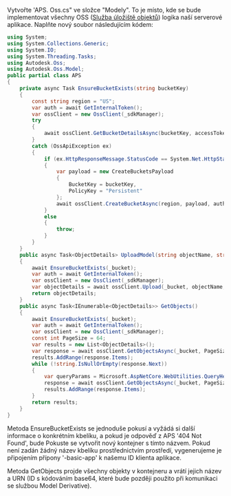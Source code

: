 Vytvořte 'APS. Oss.cs" ve složce "Modely". To je místo, kde se bude implementovat
všechny OSS ([Služba úložiště objektů](https://aps.autodesk.com/en/docs/data/v2/developers_guide/basics/#object-storage-service-oss))
logika naší serverové aplikace. Naplňte nový soubor následujícím kódem:

```csharp title="Models/APS.Oss.cs"
using System;
using System.Collections.Generic;
using System.IO;
using System.Threading.Tasks;
using Autodesk.Oss;
using Autodesk.Oss.Model;
public partial class APS
{
    private async Task EnsureBucketExists(string bucketKey)
    {
        const string region = "US";
        var auth = await GetInternalToken();
        var ossClient = new OssClient(_sdkManager);
        try
        {
            await ossClient.GetBucketDetailsAsync(bucketKey, accessToken: auth.AccessToken);
        }
        catch (OssApiException ex)
        {
            if (ex.HttpResponseMessage.StatusCode == System.Net.HttpStatusCode.NotFound)
            {
                var payload = new CreateBucketsPayload
                {
                    BucketKey = bucketKey,
                    PolicyKey = "Persistent"
                };
                await ossClient.CreateBucketAsync(region, payload, auth.AccessToken);
            }
            else
            {
                throw;
            }
        }
    }
    public async Task<ObjectDetails> UploadModel(string objectName, string pathToFile)
    {
        await EnsureBucketExists(_bucket);
        var auth = await GetInternalToken();
        var ossClient = new OssClient(_sdkManager);
        var objectDetails = await ossClient.Upload(_bucket, objectName, pathToFile, auth.AccessToken, new System.Threading.CancellationToken());
        return objectDetails;
    }
    public async Task<IEnumerable<ObjectDetails>> GetObjects()
    {
        await EnsureBucketExists(_bucket);
        var auth = await GetInternalToken();
        var ossClient = new OssClient(_sdkManager);
        const int PageSize = 64;
        var results = new List<ObjectDetails>();
        var response = await ossClient.GetObjectsAsync(_bucket, PageSize, accessToken: auth.AccessToken);
        results.AddRange(response.Items);
        while (!string.IsNullOrEmpty(response.Next))
        {
            var queryParams = Microsoft.AspNetCore.WebUtilities.QueryHelpers.ParseQuery(new Uri(response.Next).Query);
            response = await ossClient.GetObjectsAsync(_bucket, PageSize, startAt: queryParams["startAt"], accessToken: auth.AccessToken);
            results.AddRange(response.Items);
        }
        return results;
    }
}
```

Metoda EnsureBucketExists se jednoduše pokusí a vyžádá si další informace
o konkrétním kbelíku, a pokud je odpověď z APS '404 Not Found', bude
Pokuste se vytvořit nový kontejner s tímto názvem. Pokud není zadán žádný název kbelíku prostřednictvím
prostředí, vygenerujeme je připojením přípony '-basic-app' k našemu
ID klienta aplikace.

Metoda GetObjects projde všechny objekty v kontejneru a vrátí jejich název a URN
(ID s kódováním base64, které bude později použito při komunikaci se službou Model Derivative).